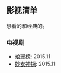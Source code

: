 == 影视清单 ==
想看的和经典的。

=== 电视剧 ===
* [[http://movie.douban.com/subject/25754848/ | 琅琊榜]]:  2015.11
* [[ http://movie.douban.com/subject/4738652/ | 妙女神探]]: 2015.11
